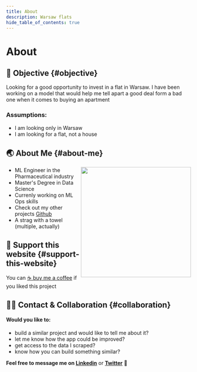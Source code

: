 ```yaml
---
title: About
description: Warsaw flats
hide_table_of_contents: true
---
```


<h1 className="pages--h1">About</h1>

## 🎯 Objective {#objective}

 Looking for a good opportunity to invest in a flat in Warsaw. 
 I have been working on a model that would help me tell apart a good deal form a bad one when it comes to buying an apartment

 ### Assumptions:
 - I am looking only in Warsaw
 - I am looking for a flat, not a house

## 🌏 About Me {#about-me}

<div markdown="1">
    <img  align="right" height="300px" src="../../static/img/about/boat_me_circle.png"></img>
    <p> 
      <ul>
        <li>
          ML Engineer in the Pharmaceutical industry
        </li>
        <li>
          Master's Degree in Data Science
        </li>
        <li>
          Currenly working on ML Ops skills
        </li>
        <li>
          Check out my other projects <a href="https://github.com/mbalcerzak">Github</a>
        </li>
        <li>
          A strag with a towel (multiple, actually)
        </li>
      </ul>
    </p>
</div>


## 🤗 Support this website {#support-this-website}

 You can [ ☕ buy me a coffee](https://www.buymeacoffee.com/mabdata) if you liked this project 

## 👋🏼 Contact & Collaboration {#collaboration}

#### Would you like to:
  - build a similar project and would like to tell me about it?  
  - let me know how the app could be improved?  
  - get access to the data I scraped?  
  - know how you can build something similar?  

**Feel free to message me on [Linkedin]('')** or **[Twitter]('')** 🤗
